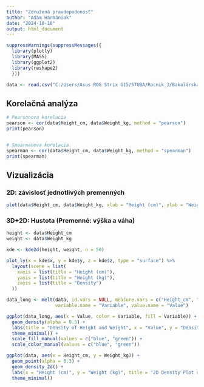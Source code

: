 ---
title: "Združená pravdepodonosť"
author: "Adam Harmaniak"
date: "2024-10-10"
output: html_document
---

```{r, warning=FALSE}
suppressWarnings(suppressMessages({
  library(plotly)
  library(MASS)
  library(ggplot2)
  library(reshape2)
  }))

data <- read.csv("C:/Users/Asus ROG Strix G15/STUBA/Rocnik_3/Bakalárska_práca/data/Joint_Distribution_Data.csv", header = TRUE, sep = ",")
```

## Korelačná analýza
```{r, warning=FALSE}
# Pearsonova korelacia
pearson <- cor(data$Height_cm, data$Weight_kg, method = "pearson")
print(pearson)


# Spearmanova korelacia
spearman <- cor(data$Height_cm, data$Weight_kg, method = "spearman")
print(spearman)

```

## Vizualizácia
### 2D: závislosť jednotlivých premenných
```{r, warning=FALSE}
plot(data$Height_cm, data$Weight_kg, xlab = "Height (cm)", ylab = "Weight (kg)", main = "Height vs. Weight")

```

### 3D+2D: Hustota (Premenné: výška a váha)
```{r, warning=FALSE,echo=FALSE}
height <- data$Height_cm
weight <- data$Weight_kg

kde <- kde2d(height, weight, n = 50)

plot_ly(x = kde$x, y = kde$y, z = kde$z, type = "surface") %>%
  layout(scene = list(
    xaxis = list(title = "Height (cm)"),
    yaxis = list(title = "Weight (kg)"),
    zaxis = list(title = "Density")
  ))

data_long <- melt(data, id.vars = NULL, measure.vars = c("Height_cm", "Weight_kg"),
                  variable.name = "Variable", value.name = "Value")

ggplot(data_long, aes(x = Value, color = Variable, fill = Variable)) +
  geom_density(alpha = 0.5) +
  labs(title = "Density of Height and Weight", x = "Value", y = "Density") +
  theme_minimal() +
  scale_fill_manual(values = c("blue", "green")) +
  scale_color_manual(values = c("blue", "green"))

ggplot(data, aes(x = Height_cm, y = Weight_kg)) +
  geom_point(alpha = 0.3) +
  geom_density_2d() +
  labs(x = "Height (cm)", y = "Weight (kg)", title = "2D Density Plot of Height and Weight") +
  theme_minimal()

```

